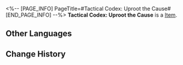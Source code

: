 <%-- [PAGE_INFO]
PageTitle=#Tactical Codex: Uproot the Cause#
[END_PAGE_INFO] --%>
{{Item Infobox
|id          = 250704
|image       = Item Tactical Codex- Uproot the Cause.png{{subst:void|<!--$UPLOAD:<<SpriteOutput/ItemFigures/250704.png>-<Item Tactical Codex- Uproot the Cause.png>-<Item Icons>>-->}}
|type        = 
|invCategory = 
|rarity      = 4
|effect      = 
|description = Causes allied character to immediately take another action after their next action and increases their DMG dealt.
}}
{{Description|A tactic learned from real combat.<br /><br />''"You must keep pushing your enemy when you're at an advantage and smash their hopes of turning the table."''}}
'''Tactical Codex: Uproot the Cause''' is a [[Item]].

==Other Languages==
{{Other Languages
|en   = Tactical Codex: Uproot the Cause
|zhs  = 战术秘籍•釜底抽薪
|zht  = 戰術秘籍•釜底抽薪
|ja   = 秘伝戦術・釜底抽薪の計
|ko   = 전술 비급•부저추신
|es   = Secretos tácticos: Cortar el problema de raíz
|fr   = Guide tactique&nbsp;: Mesures radicales
|ru   = Секрет: Радикальные меры
|th   = คัมภีร์กลยุทธ์: ตัดไฟตั้งแต่ต้นลม
|vi   = Bí Kíp Chiến Thuật - Rút Củi Đáy Nồi
|de   = Taktisches Geheimnis: Radikale Maßnahmen
|id   = Taktik Rahasia: Atasi Masalah dari Akarnya
|pt   = Códice Tático: Extirpar a Causa
}}

==Change History==
{{Change History|2.5}}